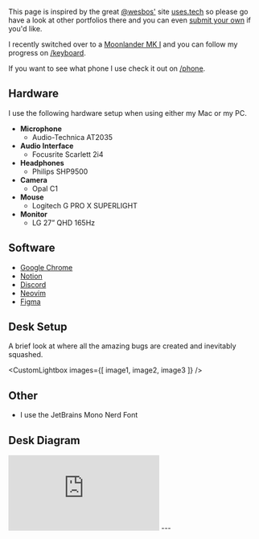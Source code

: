 
This page is inspired by the great <a href="https://twitter.com/wesbos" target="_blank">@wesbos'</a> site <a href="https://uses.tech" target="_blank">uses.tech</a> so please go have a look at other portfolios there and you can even <a href="https://github.com/wesbos/awesome-uses/blob/master/contribution-guide.md" target="_blank">submit your own</a> if you'd like.

I recently switched over to a <a href="https://www.zsa.io/moonlander" target="_blank">Moonlander MK I</a> and you can follow my progress on [/keyboard](/keyboard).

If you want to see what phone I use check it out on [/phone](/phone).

## Hardware
I use the following hardware setup when using either my Mac or my PC.
- **Microphone**
  - Audio-Technica AT2035
- **Audio Interface**
  - Focusrite Scarlett 2i4
- **Headphones**
  - Philips SHP9500
- **Camera**
  - Opal C1
- **Mouse**
  - Logitech G PRO X SUPERLIGHT  
- **Monitor**
  - LG 27” QHD 165Hz

## Software
- <a href="https://www.google.com/chrome/" target="_blank">Google Chrome</a>
- <a href="https://www.notion.so" target="_blank">Notion</a>
- <a href="https://discord.com" target="_blank">Discord</a>
- <a href="https://neovim.io" target="_blank">Neovim</a>
- <a href="https://figma.com" target="_blank">Figma</a>

## Desk Setup
A brief look at where all the amazing bugs are created and inevitably squashed.
 
<CustomLightbox
  images={[ image1, image2, image3 ]}
/>

## Other
- I use the JetBrains Mono Nerd Font

## Desk Diagram
<iframe 
  frameborder="0"
  style={{ width: "100%", height: "782px", backgroumdColor: "#000" }}
  src="https://viewer.diagrams.net/?tags=%7B%7D&highlight=000000&ui=dark&edit=_blank&layers=1&nav=1&title=setup.drawio#Uhttps%3A%2F%2Fraw.githubusercontent.com%2FHacksore%2Fdesk-cables%2Fmaster%2Fsetup.drawio"></iframe>
---
